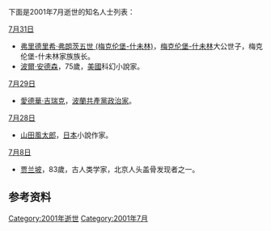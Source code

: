 <noinclude>{{MonthTOC|2001年|逝世人物列表}}

下面是2001年7月逝世的知名人士列表：
</noinclude>

;[[7月31日|7月31日]]
*[[弗里德里希·弗朗茨五世_(梅克伦堡-什未林)|弗里德里希·弗朗茨五世 (梅克伦堡-什未林)]]，[[梅克伦堡-什未林|梅克伦堡-什未林]]大公世子，梅克伦堡-什未林家族族长。
*[[波爾·安德森|波爾·安德森]]，75歲，[[美國|美國]]科幻小說家。

;[[7月29日|7月29日]]
*[[愛德華·吉瑞克|愛德華·吉瑞克]]，[[波蘭共產黨|波蘭共產黨]][[政治家|政治家]]。

;[[7月28日|7月28日]]
*[[山田風太郎|山田風太郎]]，[[日本|日本]]小說作家。

;[[7月8日|7月8日]]
*[[贾兰坡|贾兰坡]]，83歲，古人类学家，北京人头盖骨发现者之一。

== 参考资料 ==
{{reflist}}

{{各年各月份逝世人物}}

[[Category:2001年逝世|Category:2001年逝世]]
[[Category:2001年7月|Category:2001年7月]]